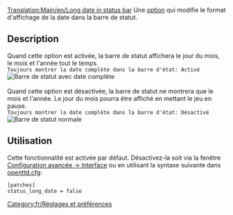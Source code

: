 [[Translation:Main/en/Long date in status bar]]
{{en/-}}
Une [[Main/fr/Options avancées|option]] qui modifie le format d'affichage de la date dans la barre de statut.

== Description ==
Quand cette option est activée, la barre de statut affichera le jour du mois, le mois et l'année tout le temps.<br>
<code>Toujours montrer la date complète dans la barre d'état: Activé</code><br>
[[File:en/LongDateInStatusBar.png|Barre de statut avec date complète]]<br><br>
Quand cette option est désactivée, la barre de statut ne montrera que le mois et l'année. Le jour du mois pourra être affiché en mettant le jeu en pause.<br>
<code>Toujours montrer la date complète dans la barre d'état: Désactivé</code><br>
[[File:en/ShortDateInStatusBar.png|Barre de statut normale]]

== Utilisation ==
Cette fonctionnalité est activée par défaut. Désactivez-la soit via la fenêtre [[Main/en/Options avancées/Interface/Fr#Afficher la date complète dans la barre d'état|Configuration avancée -> Interface]] ou en utilisant la syntaxe suivante dans [[Main/fr/openttd.cfg|openttd.cfg]]:
 [patches]
 status_long_date = false

[[Category:fr/Réglages et préférences]]